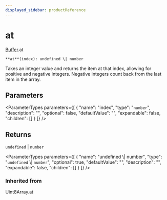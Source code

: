 ```yaml
---
displayed_sidebar: productReference
---
```



# at

[Buffer](../../interfaces/Buffer.mdx).at

`**at**(index): undefined \| number`

Takes an integer value and returns the item at that index,
allowing for positive and negative integers.
Negative integers count back from the last item in the array.

## Parameters

<ParameterTypes parameters={[
  {
    "name": "index",
    "type": "`number`",
    "description": "",
    "optional": false,
    "defaultValue": "",
    "expandable": false,
    "children": []
  }
]} />

## Returns

`undefined` \| `number`

<ParameterTypes parameters={[
  {
    "name": "undefined \\| number",
    "type": "`undefined` \\| `number`",
    "optional": true,
    "defaultValue": "",
    "description": "",
    "expandable": false,
    "children": []
  }
]} />

### Inherited from

Uint8Array.at

